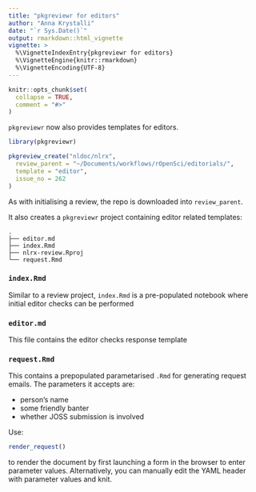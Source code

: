 ```yaml
---
title: "pkgreviewr for editors"
author: "Anna Krystalli"
date: "`r Sys.Date()`"
output: rmarkdown::html_vignette
vignette: >
  %\VignetteIndexEntry{pkgreviewr for editors}
  %\VignetteEngine{knitr::rmarkdown}
  %\VignetteEncoding{UTF-8}
---
```


```r
knitr::opts_chunk$set(
  collapse = TRUE,
  comment = "#>"
)
```


`pkgreviewr` now also provides templates for editors. 

```r
library(pkgreviewr)

pkgreview_create("nldoc/nlrx",
  review_parent = "~/Documents/workflows/rOpenSci/editorials/",
  template = "editor",
  issue_no = 262
)
```

As with initialising a review, the repo is downloaded into `review_parent`. 

It also creates a `pkgreviewr` project containing editor related templates: 

```
.
├── editor.md
├── index.Rmd
├── nlrx-review.Rproj
└── request.Rmd
```

### `index.Rmd`

Similar to a review project, `index.Rmd` is a pre-populated notebook where initial editor checks can be performed 


### `editor.md`

This file contains the editor checks response template

### `request.Rmd`

This contains a prepopulated parametarised `.Rmd` for generating request emails. The parameters it accepts are:

- person's name 
- some friendly banter
- whether JOSS submission is involved

Use:

```r
render_request()
```

to render the document by first launching a form in the browser to enter parameter values. Alternatively, you can manually edit the YAML header with parameter values and knit.

